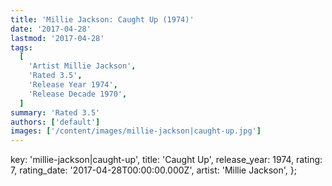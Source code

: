 ```yaml
---
title: 'Millie Jackson: Caught Up (1974)'
date: '2017-04-28'
lastmod: '2017-04-28'
tags:
  [
    'Artist Millie Jackson',
    'Rated 3.5',
    'Release Year 1974',
    'Release Decade 1970',
  ]
summary: 'Rated 3.5'
authors: ['default']
images: ['/content/images/millie-jackson|caught-up.jpg']
---
```


  key: 'millie-jackson|caught-up',
  title: 'Caught Up',
  release_year: 1974,
  rating: 7,
  rating_date: '2017-04-28T00:00:00.000Z',
  artist: 'Millie Jackson',
};

<MusicRating data={data} />
